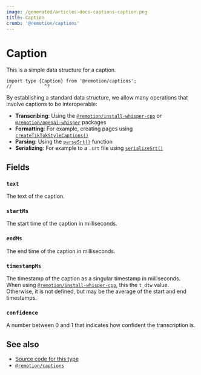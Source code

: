 ```yaml
---
image: /generated/articles-docs-captions-caption.png
title: Caption
crumb: '@remotion/captions'
---
```


# Caption<AvailableFrom v="4.0.216"/>

This is a simple data structure for a caption.

```tsx twoslash
import type {Caption} from '@remotion/captions';
//            ^?
```

By establishing a standard data structure, we allow many operations that involve captions to be interoperable:

- **Transcribing**: Using the [`@remotion/install-whisper-cpp`](/docs/install-whisper-cpp) or [`@remotion/openai-whisper`](/docs/openai-whisper) packages
- **Formatting**: For example, creating pages using [`createTikTokStyleCaptions()`](/docs/captions/create-tiktok-style-captions)
- **Parsing**: Using the [`parseSrt()`](/docs/captions/parse-srt) function
- **Serializing**: For example to a `.srt` file using [`serializeSrt()`](/docs/captions/serialize-srt)

## Fields

### `text`

The text of the caption.

### `startMs`

The start time of the caption in milliseconds.

### `endMs`

The end time of the caption in milliseconds.

### `timestampMs`

The timestamp of the caption as a singular timestamp in milliseconds.  
When using [`@remotion/install-whisper-cpp`](/docs/install-whisper-cpp), this the `t_dtw` value.  
Otherwise, it is not defined, but may be the average of the start and end timestamps.

### `confidence`

A number between 0 and 1 that indicates how confident the transcription is.

## See also

- [Source code for this type](https://github.com/remotion-dev/remotion/blob/main/packages/captions/src/caption.ts)
- [`@remotion/captions`](/docs/captions)
